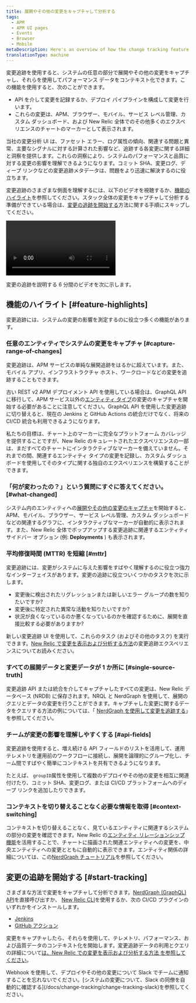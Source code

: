 ```yaml
---
title: 展開やその他の変更をキャプチャして分析する
tags:
  - APM
  - APM UI pages
  - Events
  - Browser
  - Mobile
metaDescription: Here's an overview of how the change tracking feature can help you analyze the effects of recent changes on your users and systems.
translationType: machine
---
```



変更追跡を使用すると、システムの任意の部分で展開やその他の変更をキャプチャし、それらを使用してパフォーマンス データをコンテキスト化できます。この機能を使用すると、次のことができます。

* API を介して変更を記録するか、デプロイ パイプラインを構成して変更を行います。
* これらの変更は、APM、ブラウザー、モバイル、サービス レベル管理、カスタム ダッシュボード、および New Relic 全体でのその他多くのエクスペリエンスのチャートのマーカーとして表示されます。

当社の変更分析 UI は、ファセット エラー、ログ属性の傾向、関連する問題と異常、主要なシグナルに対する計算された影響など、追跡する各変更に関する詳細と洞察を提供します。これらの洞察により、システムのパフォーマンスと品質に対する変更の影響を理解できるようになります。コミット SHA、変更ログ、ディープ リンクなどの変更追跡メタデータは、問題をより迅速に解決するのに役立ちます。

変更追跡のさまざまな側面を理解するには、以下のビデオを視聴するか、[機能のハイライト](#feature-highlights)を参照してください。スタック全体の変更をキャプチャして分析する準備ができている場合は、[変更の追跡を開始する](#start-tracking)方法に関する手順にスキップしてください。

<Video
  id="ikRUKJf7hyU"
  type="youtube"
/>

<figcaption>
  変更の追跡を説明する 6 分間のビデオを次に示します。
</figcaption>

## 機能のハイライト [#feature-highlights]

変更追跡には、システムの変更の影響を測定するのに役立つ多くの機能があります。

### 任意のエンティティでシステムの変更をキャプチャ [#capture-range-of-changes]

変更追跡は、APM サービスの単純な展開追跡をはるかに超えています。また、モバイル アプリ、インフラストラクチャ ホスト、ワークロードなどの変更を追跡することもできます。

古い REST v2 APM デプロイメント API を使用している場合は、GraphQL API に移行して、APM サービス以外の[エンティティ タイプ](/docs/new-relic-solutions/new-relic-one/core-concepts/what-entity-new-relic/#find)の変更のキャプチャを開始する必要があることに注意してください。GraphQL API を使用した変更追跡に切り替えると、現在の Jenkins と GitHub Actions の統合だけでなく、将来の CI/CD 統合も利用できるようになります。

私たちの目標は、チャート上のマーカーに完全なプラットフォーム カバレッジを提供することですが、New Relic のキュレートされたエクスペリエンスの一部は、まだすべてのチャートにインタラクティブなマーカーを備えていません。それまでの間、関連するエンティティ タイプの変更を記録し、カスタム ダッシュボードを使用してそのタイプに関する独自のエクスペリエンスを構築することができます。

### 「何が変わったの？」という質問にすぐに答えてください。 [#what-changed]

システム内のエンティティへの[展開やその他の変更のキャプチャ](#start-tracking)を開始すると、APM、モバイル、ブラウザー、サービス レベル管理、カスタム ダッシュボードなどの関連するグラフに、インタラクティブなマーカーが自動的に表示されます。また、New Relic 全体でポップアップする変更追跡に関連するエンティティ サイドバー オプション (例: **Deployments** ) も表示されます。

### 平均修復時間 (MTTR) を短縮 [#mttr]

変更追跡には、変更がシステムに与えた影響をすばやく理解するのに役立つ強力なインターフェイスがあります。変更の追跡に役立ついくつかのタスクを次に示します。

* 変更後に検出されたリグレッションまたは新しいエラー グループの数を知りたいですか?
* 変更後に特定された異常な活動を知りたいですか?
* 状況が良くなっているのか悪くなっているのかを確認するために、展開を直接比較する必要がありますか?

新しい変更追跡 UI を使用して、これらのタスク (およびその他のタスク) を実行できます。[New Relic で変更を表示および分析する方法](/docs/change-tracking/change-tracking-view-analyze/)の変更追跡エクスペリエンスについてお読みください。

### すべての展開データと変更データが 1 か所に [#single-source-truth]

変更追跡 API または統合を介してキャプチャしたすべての変更は、New Relic データベース (NRDB) に保存されます。NRQL と NerdGraph を使用して、展開のクエリとデータの変更を行うことができます。キャプチャした変更に関するデータをクエリする方法の例については、「 [NerdGraph を使用して変更を追跡する](/docs/change-tracking/change-tracking-graphql/#query-events)」を参照してください。

### チームが変更の影響を理解しやすくする [#api-fields]

変更追跡を使用すると、増え続ける API フィールドのリストを活用して、運用テレメトリを運用前のワークフローに接続し、展開を論理的にグループ化し、チーム間ですばやく簡単にコンテキストを共有できるようになります。

たとえば、 `groupID`属性を使用して複数のデプロイやその他の変更を相互に関連付けたり、コミット SHA、変更ログ、または CI/CD プラットフォームへのディープ リンクを追加したりできます。

### コンテキストを切り替えることなく必要な情報を取得 [#context-switching]

コンテキストを切り替えることなく、見ているエンティティに関連するシステムの部分の変更を確認できます。New Relic の[エンティティ リレーションシップ機能](/docs/apis/nerdgraph/examples/nerdgraph-relationships-api-tutorial/)を活用することで、チャートに描画された関連エンティティへの変更を、中央エンティティへの変更とともに自動的に表示できます。エンティティ関係の詳細については、この[NerdGraph チュートリアル](/docs/apis/nerdgraph/examples/nerdgraph-relationships-api-tutorial/)を参照してください。

## 変更の追跡を開始する [#start-tracking]

さまざまな方法で変更をキャプチャして分析できます。[NerdGraph (GraphQL) API](/docs/change-tracking/change-tracking-graphql)を直接呼び出すか、 [New Relic CLI](/docs/change-tracking/change-tracking-cli)を使用するか、次の CI/CD プラグインのいずれかをインストールします。

* [Jenkins](/docs/change-tracking/ci-cd/change-tracking-jenkins)
* [GitHub アクション](/docs/change-tracking/ci-cd/change-tracking-github-actions)

変更をキャプチャしたら、それらを使用して、テレメトリ、パフォーマンス、および品質データのコンテキスト化を開始します。変更追跡データの利用とクエリの詳細について[は、New Relic での変更を表示および分析する方法 を参照してください](/docs/change-tracking/change-tracking-view-analyze/)。

<Callout variant="tip">
  Webhook を使用して、デプロイやその他の変更について Slack でチームに通知することを忘れないでください。[システムの変更について、Slack の同僚を自動的に確認する](/docs/change-tracking/change-tracking-slack)を参照してください。
</Callout>